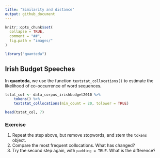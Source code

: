 ```yaml
---
title: "Similarity and distance"
output: github_document
---
```


```r
knitr::opts_chunk$set(
  collapse = TRUE,
  comment = "##",
  fig.path = "images/"
)
```

```r
library("quanteda")
```


## Irish Budget Speeches

In **quanteda**, we use the function `textstat_collocations()` to estimate the likelihood of co-occurrence of word sequences.

```r
tstat_col <- data_corpus_irishbudget2010 %>% 
    tokens() %>% 
    textstat_collocations(min_count = 20, tolower = TRUE)

head(tstat_col, 7)
```


### Exercise

1. Repeat the step above, but remove stopwords, and stem the `tokens` object.
2. Compare the most frequent collocations. What has changed?
3. Try the second step again, with `padding = TRUE`.  What is the difference?

